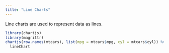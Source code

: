 ```yaml
---
title: "Line Charts"
---
```


Line charts are used to represent data as lines.

```r
library(chartjs)
library(magrittr)
chartjs(row.names(mtcars), list(mpg = mtcars$mpg, cyl = mtcars$cyl)) %>% 
  lineChart
```

